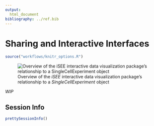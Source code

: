```yaml
---
output:
  html_document
bibliography: ../ref.bib
---
```


# Sharing and Interactive Interfaces

```r
source("workflows/knitr_options.R")
```


![Overview of the *iSEE* interactive data visualization package's relationship to a *SingleCellExperiment* object](images/iSEE-dataflow.png)


*WIP*


## Session Info

```r
prettySessionInfo()
```
